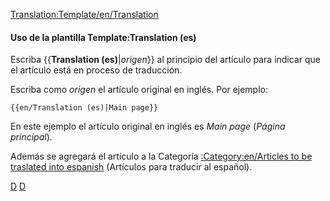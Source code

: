 <noinclude>[[Translation:Template/en/Translation]]</noinclude>{{en/Ambox| type  = notice
| image = en/Wiki letter.png
| text  = Este artículo está siendo traducido del inglés. Puedes colaborar ayudando a su [{{SERVER}}{{localurl:{{NAMESPACE}}:{{PAGENAME}}|action=edit}} redacción].<p>Puedes encontrar más información sobre qué es exactamente lo que hay que hacer en la [[Talk:{{PAGENAME}}|discusión]] sobre este artículo. Use el [[en/Wiki/Manual of Style|Manual de Estilo]] para una correcta edición y recuerde quitar esta plantilla una vez que el artículo haya sido correctamente traducido.</p>

<p><strong>Artículo original en inglés:</strong> <includeonly>[[{{{1}}}]]</includeonly></p>
}}

<includeonly>{{{[[Category:en/Articles to be traslated into espanish]]}}}</includeonly>
<noinclude>
====Uso de la plantilla Template:Translation (es)====
Escriba <nowiki>{{</nowiki>'''Translation (es)'''|''origen''<nowiki>}}</nowiki> al principio del artículo para indicar que el artículo está en proceso de traducción.
<p>Escriba como ''origen'' el artículo original en inglés. Por ejemplo:</p>
<pre>{{en/Translation (es)|Main page}}</pre>
En este ejemplo el artículo original en inglés es ''Main page'' (''Página principal'').
<p>Además se agregará el artículo a la Categoría [[:Category:en/Articles to be traslated into espanish]] (Artículos para traducir al español).</p>

[[Category:en/Templates|D]][[Category:en/Message boxes|D]]</noinclude>